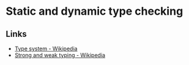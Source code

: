 # Static and dynamic type checking

## Links

- [Type system - Wikipedia](https://en.wikipedia.org/wiki/Type_system)
- [Strong and weak typing - Wikipedia](https://en.wikipedia.org/wiki/Strong_and_weak_typing)
